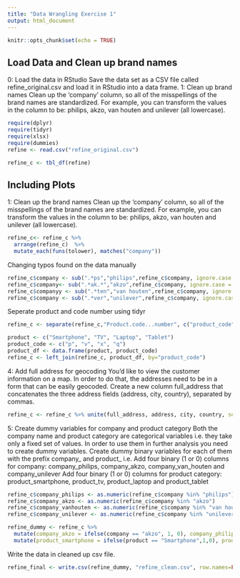 ```yaml
---
title: "Data Wrangling Exercise 1"
output: html_document
---
```


```r
knitr::opts_chunk$set(echo = TRUE)
```

## Load Data and Clean up brand names

0: Load the data in RStudio
Save the data set as a CSV file called refine_original.csv and load it in RStudio into a data frame.
1: Clean up brand names
Clean up the 'company' column, so all of the misspellings of the brand names are standardized. For example, you can transform the values in the column to be: philips, akzo, van houten and unilever (all lowercase).


```r
require(dplyr)
require(tidyr)
require(xlsx)
require(dummies)
refine <- read.csv("refine_original.csv")

refine_c <- tbl_df(refine)

```

## Including Plots

1: Clean up the brand names
Clean up the 'company' column, so all of the misspellings of the brand names are standardized. For example, you can transform the values in the column to be: philips, akzo, van houten and unilever (all lowercase).

```r
refine_c<- refine_c %>%
  arrange(refine_c)  %>%
  mutate_each(funs(tolower), matches("company"))
```

Changing typos found on the data manually

```r
refine_c$company <- sub(".*ps","philips",refine_c$company, ignore.case = TRUE)
refine_c$company<- sub(".*ak.*","akzo",refine_c$company, ignore.case = TRUE)
refine_c$companyy <- sub(".*ten","van houten",refine_c$company, ignore.case = TRUE)
refine_c$company <- sub(".*ver","unilever",refine_c$company, ignore.case = TRUE)
```

Seperate product and code number using tidyr 
```r
refine_c <- separate(refine_c,"Product.code...number", c("product_code", "product_number"), sep = "-")
```

```r
product <- c("Smartphone", "TV", "Laptop", "Tablet")
product_code <- c("p", "v", "x", "q")
product_df <- data.frame(product, product_code)
refine_c <- left_join(refine_c, product_df, by="product_code")
```


4: Add full address for geocoding
You'd like to view the customer information on a map. In order to do that, the addresses need to be in a form that can be easily geocoded. Create a new column full_address that concatenates the three address fields (address, city, country), separated by commas.


```r
refine_c <- refine_c %>% unite(full_address, address, city, country, sep=",")
```

5: Create dummy variables for company and product category
Both the company name and product category are categorical variables i.e. they take only a fixed set of values. In order to use them in further analysis you need to create dummy variables. Create dummy binary variables for each of them with the prefix company_ and product_ i.e.
Add four binary (1 or 0) columns for company: company_philips, company_akzo, company_van_houten and company_unilever
Add four binary (1 or 0) columns for product category: product_smartphone, product_tv, product_laptop and product_tablet
```r
refine_c$company_philips <- as.numeric(refine_c$company %in% "philips")
refine_c$company_akzo <- as.numeric(refine_c$company %in% "akzo")
refine_c$company_vanhouten <- as.numeric(refine_c$company %in% "van houten")
refine_c$company_unilever <- as.numeric(refine_c$company %in% "unilever")
```



```r
refine_dummy <- refine_c %>%
  mutate(company_akzo = ifelse(company == "akzo", 1, 0), company_philips = ifelse(company == "philips", 1,0), company_unilever = ifelse(company == "unilever",1,0), company_van_houten = ifelse(company == "van houten", 1,0)) %>% 
  mutate(product_smartphone = ifelse(product == "Smartphone",1,0), product_tablet = ifelse(product == "Tablet",1,0), product_tv = ifelse(product == "TV",1,0), product_laptop = ifelse(product == "Laptop",1,0))
```

Write the data in cleaned up csv file.

```r
refine_final <- write.csv(refine_dummy, "refine_clean.csv", row.names=FALSE)
```

